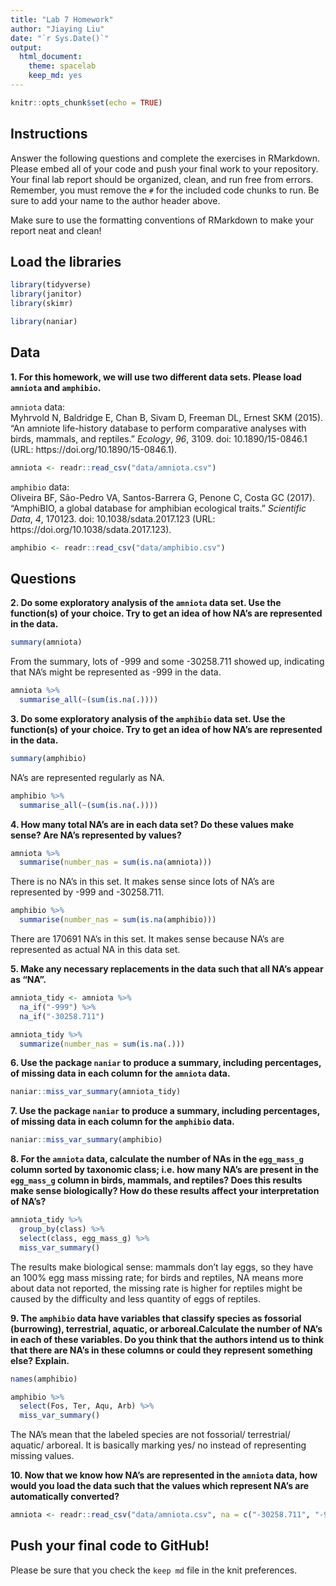 ```yaml
---
title: "Lab 7 Homework"
author: "Jiaying Liu"
date: "`r Sys.Date()`"
output:
  html_document: 
    theme: spacelab
    keep_md: yes
---
```


```r
knitr::opts_chunk$set(echo = TRUE)
```

## Instructions
Answer the following questions and complete the exercises in RMarkdown. Please embed all of your code and push your final work to your repository. Your final lab report should be organized, clean, and run free from errors. Remember, you must remove the `#` for the included code chunks to run. Be sure to add your name to the author header above.  

Make sure to use the formatting conventions of RMarkdown to make your report neat and clean!  

## Load the libraries
```r
library(tidyverse)
library(janitor)
library(skimr)
``` 
```r
library(naniar)
```

## Data
**1. For this homework, we will use two different data sets. Please load `amniota` and `amphibio`.**  

`amniota` data:  
Myhrvold N, Baldridge E, Chan B, Sivam D, Freeman DL, Ernest SKM (2015). “An amniote life-history
database to perform comparative analyses with birds, mammals, and reptiles.” _Ecology_, *96*, 3109.
doi: 10.1890/15-0846.1 (URL: https://doi.org/10.1890/15-0846.1).
```r
amniota <- readr::read_csv("data/amniota.csv")
```

`amphibio` data:  
Oliveira BF, São-Pedro VA, Santos-Barrera G, Penone C, Costa GC (2017). “AmphiBIO, a global database
for amphibian ecological traits.” _Scientific Data_, *4*, 170123. doi: 10.1038/sdata.2017.123 (URL:
https://doi.org/10.1038/sdata.2017.123).
```r
amphibio <- readr::read_csv("data/amphibio.csv")
```

## Questions  
**2. Do some exploratory analysis of the `amniota` data set. Use the function(s) of your choice. Try to get an idea of how NA's are represented in the data.**  

```r
summary(amniota)
```
From the summary, lots of -999 and some -30258.711 showed up, indicating that NA's might be represented as -999 in the data.
```r
amniota %>%
  summarise_all(~(sum(is.na(.))))
```

**3. Do some exploratory analysis of the `amphibio` data set. Use the function(s) of your choice. Try to get an idea of how NA's are represented in the data.**  

```r
summary(amphibio)
```
NA's are represented regularly as NA.
```r
amphibio %>%
  summarise_all(~(sum(is.na(.))))
```

**4. How many total NA's are in each data set? Do these values make sense? Are NA's represented by values?**   

```r
amniota %>%
  summarise(number_nas = sum(is.na(amniota)))
```
There is no NA's in this set. It makes sense since lots of NA's are represented by -999 and -30258.711.
```r
amphibio %>%
  summarise(number_nas = sum(is.na(amphibio)))
```
There are 170691 NA's in this set. It makes sense because NA's are represented as actual NA in this data set.

**5. Make any necessary replacements in the data such that all NA's appear as "NA".**   
```r
amniota_tidy <- amniota %>%
  na_if("-999") %>%
  na_if("-30258.711")
```

```r
amniota_tidy %>% 
  summarize(number_nas = sum(is.na(.)))
```

**6. Use the package `naniar` to produce a summary, including percentages, of missing data in each column for the `amniota` data.**  
```r
naniar::miss_var_summary(amniota_tidy)
```

**7. Use the package `naniar` to produce a summary, including percentages, of missing data in each column for the `amphibio` data.**
```r
naniar::miss_var_summary(amphibio)
```

**8. For the `amniota` data, calculate the number of NAs in the `egg_mass_g` column sorted by taxonomic class; i.e. how many NA's are present in the `egg_mass_g` column in birds, mammals, and reptiles? Does this results make sense biologically? How do these results affect your interpretation of NA's?**  

```r
amniota_tidy %>%
  group_by(class) %>%
  select(class, egg_mass_g) %>%
  miss_var_summary()
```
The results make biological sense: mammals don't lay eggs, so they have an 100% egg mass missing rate; for birds and reptiles, NA means more about data not reported, the missing rate is higher for reptiles might be caused by the difficulty and less quantity of eggs of reptiles.

**9. The `amphibio` data have variables that classify species as fossorial (burrowing), terrestrial, aquatic, or arboreal.Calculate the number of NA's in each of these variables. Do you think that the authors intend us to think that there are NA's in these columns or could they represent something else? Explain.**
```r
names(amphibio)
```
```r
amphibio %>%
  select(Fos, Ter, Aqu, Arb) %>%
  miss_var_summary()
```
The NA's mean that the labeled species are not fossorial/ terrestrial/ aquatic/ arboreal. It is basically marking yes/ no instead of representing missing values.

**10. Now that we know how NA's are represented in the `amniota` data, how would you load the data such that the values which represent NA's are automatically converted?**
```r
amniota <- readr::read_csv("data/amniota.csv", na = c("-30258.711", "-999"))
```

## Push your final code to GitHub!
Please be sure that you check the `keep md` file in the knit preferences.  